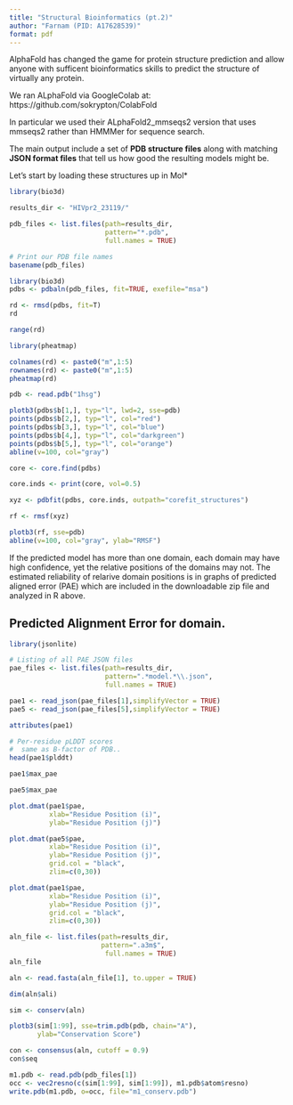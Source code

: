 ```yaml
---
title: "Structural Bioinformatics (pt.2)"
author: "Farnam (PID: A17628539)"
format: pdf
---
```


AlphaFold has changed the game for protein structure prediction and allow anyone with sufficent bioinformatics skills to predict the structure of virtually any protein.


We ran ALphaFold via GoogleColab at:
https://github.com/sokrypton/ColabFold

In particular we used their ALphaFold2_mmseqs2 version that uses mmseqs2 rather than HMMMer for sequence search.

The main output include a set of **PDB structure files** along with matching **JSON format files** that tell us how good the resulting models might be.

Let's start by loading these structures up in Mol*

```r
library(bio3d)
```

```r
results_dir <- "HIVpr2_23119/"
```

```r
pdb_files <- list.files(path=results_dir,
                        pattern="*.pdb",
                        full.names = TRUE)

# Print our PDB file names
basename(pdb_files)
```

```r
library(bio3d)
pdbs <- pdbaln(pdb_files, fit=TRUE, exefile="msa")
```

```r
rd <- rmsd(pdbs, fit=T)
rd
```

```r
range(rd)
```

```r
library(pheatmap)

colnames(rd) <- paste0("m",1:5)
rownames(rd) <- paste0("m",1:5)
pheatmap(rd)
```

```r
pdb <- read.pdb("1hsg")
```

```r
plotb3(pdbs$b[1,], typ="l", lwd=2, sse=pdb)
points(pdbs$b[2,], typ="l", col="red")
points(pdbs$b[3,], typ="l", col="blue")
points(pdbs$b[4,], typ="l", col="darkgreen")
points(pdbs$b[5,], typ="l", col="orange")
abline(v=100, col="gray")
```

```r
core <- core.find(pdbs)
```

```r
core.inds <- print(core, vol=0.5)
```

```r
xyz <- pdbfit(pdbs, core.inds, outpath="corefit_structures")
```




```r
rf <- rmsf(xyz)

plotb3(rf, sse=pdb)
abline(v=100, col="gray", ylab="RMSF")
```

If the predicted model has more than one domain, each domain may have high confidence, yet the relative positions of the domains may not. The estimated reliability of relarive domain positions is in graphs of predicted aligned error (PAE) which are included in the downloadable zip file and analyzed in R above.

## Predicted Alignment Error for domain.

```r
library(jsonlite)
```

```r
# Listing of all PAE JSON files
pae_files <- list.files(path=results_dir,
                        pattern=".*model.*\\.json",
                        full.names = TRUE)
```

```r
pae1 <- read_json(pae_files[1],simplifyVector = TRUE)
pae5 <- read_json(pae_files[5],simplifyVector = TRUE)

attributes(pae1)
```

```r
# Per-residue pLDDT scores 
#  same as B-factor of PDB..
head(pae1$plddt) 
```

```r
pae1$max_pae
```

```r
pae5$max_pae
```

```r
plot.dmat(pae1$pae, 
          xlab="Residue Position (i)",
          ylab="Residue Position (j)")
```

```r
plot.dmat(pae5$pae, 
          xlab="Residue Position (i)",
          ylab="Residue Position (j)",
          grid.col = "black",
          zlim=c(0,30))
```

```r
plot.dmat(pae1$pae, 
          xlab="Residue Position (i)",
          ylab="Residue Position (j)",
          grid.col = "black",
          zlim=c(0,30))
```

```r
aln_file <- list.files(path=results_dir,
                       pattern=".a3m$",
                        full.names = TRUE)
aln_file
```

```r
aln <- read.fasta(aln_file[1], to.upper = TRUE)
```

```r
dim(aln$ali)

```

```r
sim <- conserv(aln)
```

```r
plotb3(sim[1:99], sse=trim.pdb(pdb, chain="A"),
       ylab="Conservation Score")
```

```r
con <- consensus(aln, cutoff = 0.9)
con$seq
```

```r
m1.pdb <- read.pdb(pdb_files[1])
occ <- vec2resno(c(sim[1:99], sim[1:99]), m1.pdb$atom$resno)
write.pdb(m1.pdb, o=occ, file="m1_conserv.pdb")
```


















